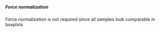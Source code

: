 ##### Force normalization {#resultsMicroarrayGSE84185StressedVsUnstressedForceNormalization}

Force normalization is not required since all samples look comparable in boxplots

```r

```
